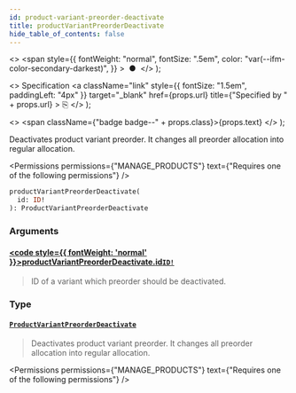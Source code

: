 ```yaml
---
id: product-variant-preorder-deactivate
title: productVariantPreorderDeactivate
hide_table_of_contents: false
---
```


  <>
    <span
      style={{
        fontWeight: "normal",
        fontSize: ".5em",
        color: "var(--ifm-color-secondary-darkest)",
      }}
    >
      &nbsp;●&nbsp;
    </span>
  </>
);

  <>
    Specification
    <a
      className="link"
      style={{ fontSize: "1.5em", paddingLeft: "4px" }}
      target="\_blank"
      href={props.url}
      title={"Specified by " + props.url}
    >
      ⎘
    </a>
  </>
);

  <>
    <span className={"badge badge--" + props.class}>{props.text}</span>
  </>
);

Deactivates product variant preorder. It changes all preorder allocation into regular allocation.

<Badge text="Added in Saleor 3.1" class="secondary margin-bottom--sm" />

<FeaturePreview />

<Permissions
  permissions={"MANAGE_PRODUCTS"}
  text={"Requires one of the following permissions"}
/>

```graphql
productVariantPreorderDeactivate(
  id: ID!
): ProductVariantPreorderDeactivate
```

### Arguments

#### [<code style={{ fontWeight: 'normal' }}>productVariantPreorderDeactivate.<b>id</b></code>](#)<Bullet />[`ID!`](../../../api-reference/miscellaneous/scalars/id) <Badge class="secondary" text="non-null"/> <Badge class="secondary" text="scalar"/>

> ID of a variant which preorder should be deactivated.

### Type

#### [`ProductVariantPreorderDeactivate`](../../../api-reference/products/objects/product-variant-preorder-deactivate) <Badge class="secondary" text="object"/>

> Deactivates product variant preorder. It changes all preorder allocation into regular allocation.

<Badge text="Added in Saleor 3.1" class="secondary margin-bottom--sm" />

<FeaturePreview />

<Permissions
  permissions={"MANAGE_PRODUCTS"}
  text={"Requires one of the following permissions"}
/>

>


